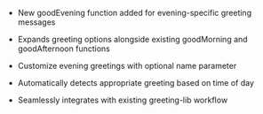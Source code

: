 - New goodEvening function added for evening-specific greeting messages

- Expands greeting options alongside existing goodMorning and goodAfternoon functions

- Customize evening greetings with optional name parameter

- Automatically detects appropriate greeting based on time of day

- Seamlessly integrates with existing greeting-lib workflow